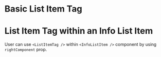
# Basic List Item Tag

<BasicListItemTag />

# List Item Tag within an Info List Item

User can use `<ListItemTag />` within `<InfoListItem />` component by using `rightComponent` prop.

<ComplexListItemTag />
